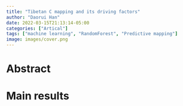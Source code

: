 ```yaml
---
title: "Tibetan C mapping and its driving factors"
author: "Daorui Han"
date: 2022-03-15T21:13:14-05:00
categories: ["Artical"]
tags: ["machine learning", "RandomForest", "Predictive mapping"]
image: images/cover.png 
---
```


# Abstract


# Main results